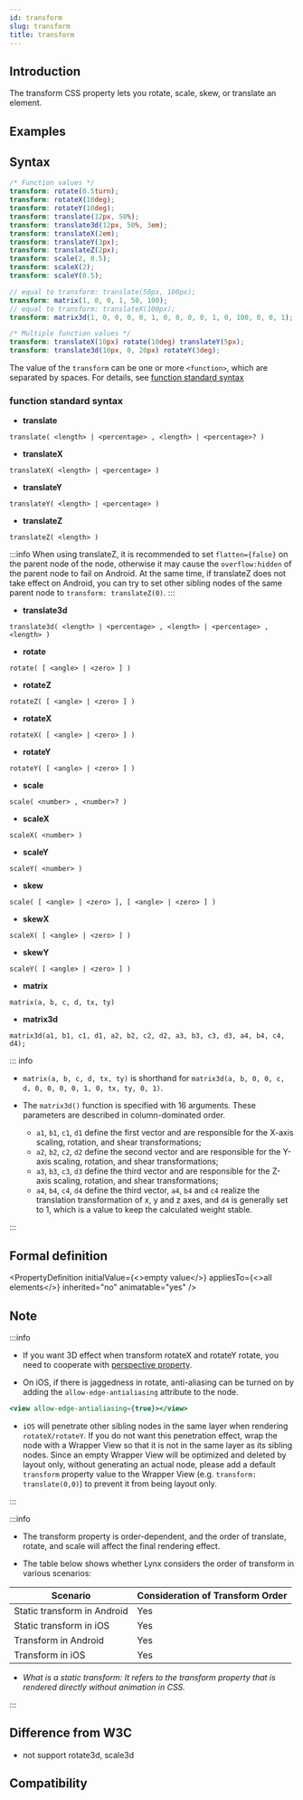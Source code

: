 ```yaml
---
id: transform
slug: transform
title: transform
---
```


## Introduction

The transform CSS property lets you rotate, scale, skew, or translate an element.

## Examples


<Go
  example="css-api"
  defaultFile="src/transform/App.tsx"
  img="https://lf-lynx.tiktok-cdns.com/obj/lynx-artifacts-oss-sg/lynx-website/assets/doc/css/transform.jpg"
  entry="src/transform"
  defaultEntryFile="dist/transform.lynx.bundle"
/>

## Syntax

```scss
/* Function values */
transform: rotate(0.5turn);
transform: rotateX(10deg);
transform: rotateY(10deg);
transform: translate(12px, 50%);
transform: translate3d(12px, 50%, 3em);
transform: translateX(2em);
transform: translateY(3px);
transform: translateZ(2px);
transform: scale(2, 0.5);
transform: scaleX(2);
transform: scaleY(0.5);

// equal to transform: translate(50px, 100px);
transform: matrix(1, 0, 0, 1, 50, 100);
// equal to transform: translateX(100px);
transform: matrix3d(1, 0, 0, 0, 0, 1, 0, 0, 0, 0, 1, 0, 100, 0, 0, 1);

/* Multiple function values */
transform: translateX(10px) rotate(10deg) translateY(5px);
transform: translate3d(10px, 0, 20px) rotateY(3deg);
```

The value of the `transform` can be one or more `<function>`, which are separated by spaces. For details, see [function standard syntax](#function-standard-syntax)

### function standard syntax

- **translate**

```
translate( <length> | <percentage> , <length> | <percentage>? )
```

- **translateX**

```
translateX( <length> | <percentage> )
```

- **translateY**

```
translateY( <length> | <percentage> )
```

- **translateZ**

```
translateZ( <length> )
```

:::info
When using translateZ, it is recommended to set `flatten={false}` on the parent node of the node, otherwise it may cause the `overflow:hidden` of the parent node to fail on Android.
At the same time, if translateZ does not take effect on Android, you can try to set other sibling nodes of the same parent node to `transform: translateZ(0)`.
:::

- **translate3d**

```
translate3d( <length> | <percentage> , <length> | <percentage> , <length> )
```

- **rotate**

```
rotate( [ <angle> | <zero> ] )
```

- **rotateZ**

```
rotateZ( [ <angle> | <zero> ] )
```

- **rotateX**

```
rotateX( [ <angle> | <zero> ] )
```

- **rotateY**

```
rotateY( [ <angle> | <zero> ] )
```

- **scale**

```
scale( <number> , <number>? )
```

- **scaleX**

```
scaleX( <number> )
```

- **scaleY**

```
scaleY( <number> )
```

- **skew**

```
scale( [ <angle> | <zero> ], [ <angle> | <zero> ] )
```

- **skewX**

```
scaleX( [ <angle> | <zero> ] )
```

- **skewY**

```
scaleY( [ <angle> | <zero> ] )
```

- **matrix**

```
matrix(a, b, c, d, tx, ty)
```

- **matrix3d**

```
matrix3d(a1, b1, c1, d1, a2, b2, c2, d2, a3, b3, c3, d3, a4, b4, c4, d4);
```

::: info

- `matrix(a, b, c, d, tx, ty)` is shorthand for `matrix3d(a, b, 0, 0, c, d, 0, 0, 0, 0, 1, 0, tx, ty, 0, 1)`.

- The `matrix3d()` function is specified with 16 arguments. These parameters are described in column-dominated order.

  - `a1`, `b1`, `c1`, `d1`
    define the first vector and are responsible for the X-axis scaling, rotation, and shear transformations;
  - `a2`, `b2`, `c2`, `d2`
    define the second vector and are responsible for the Y-axis scaling, rotation, and shear transformations;
  - `a3`, `b3`, `c3`, `d3`
    define the third vector and are responsible for the Z-axis scaling, rotation, and shear transformations;
  - `a4`, `b4`, `c4`, `d4`
    define the third vector, `a4`, `b4` and `c4` realize the translation transformation of x, y and z axes, and `d4` is generally set to 1, which is a value to keep the calculated weight stable.

:::

## Formal definition


<PropertyDefinition
  initialValue={<>empty value</>}
  appliesTo={<>all elements</>}
  inherited="no"
  animatable="yes"
/>

## Note

:::info

- If you want 3D effect when transform rotateX and rotateY rotate, you need to cooperate with [perspective property](./perspective.mdx).

- On iOS, if there is jaggedness in rotate, anti-aliasing can be turned on by adding the `allow-edge-antialiasing` attribute to the node.

```jsx
<view allow-edge-antialiasing={true}></view>
```

- `iOS` will penetrate other sibling nodes in the same layer when rendering `rotateX/rotateY`. If you do not want this penetration effect, wrap the node with a Wrapper View so that it is not in the same layer as its sibling nodes. Since an empty Wrapper View will be optimized and deleted by layout only, without generating an actual node, please add a default `transform` property value to the Wrapper View (e.g. `transform: translate(0,0)`) to prevent it from being layout only.

:::

:::info

- The transform property is order-dependent, and the order of translate, rotate, and scale will affect the final rendering effect.

- The table below shows whether Lynx considers the order of transform in various scenarios:

| Scenario                    | Consideration of Transform Order |
| --------------------------- | -------------------------------- |
| Static transform in Android | Yes                              |
| Static transform in iOS     | Yes                              |
| Transform in Android        | Yes                              |
| Transform in iOS            | Yes                              |

- _What is a static transform: It refers to the transform property that is rendered directly without animation in CSS._

:::

## Difference from W3C

- not support rotate3d, scale3d

## Compatibility


<LegacyCompatTable metadata="css/properties/transform" />
